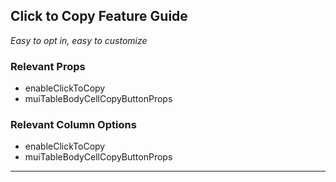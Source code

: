 
<Head>
  <title>Material React Table Docs - Click to Copy Feature Guide</title>
</Head>

## Click to Copy Feature Guide

_Easy to opt in, easy to customize_

### Relevant Props

- enableClickToCopy
- muiTableBodyCellCopyButtonProps

### Relevant Column Options

- enableClickToCopy
- muiTableBodyCellCopyButtonProps

---